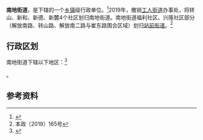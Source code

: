 {{中国乡级行政区|21/05/02/001/000
| 政府驻地 = 广裕路实华美蘭城e区
| 电话区号 = 24
}}

'''南地街道'''，是{{PRC admin/fullname|21/05/02/001/000|3}}下辖的一个[[乡镇|乡镇]]级行政单位。<ref>{{PRC admin/ref sgc|{{PRC admin/parent|21/05/02/001/000}}}}</ref>2019年，撤销[[工人街道|工人街道]]办事处，将转山、新和、新德、新麓4个社区划归南地街道。南地街道福利社区、兴隆社区部分（解放南路、转山路、解放南二路与崔东路围合区域）划归[[站前街道|站前街道]]。<ref>本政〔2019〕165号</ref>

== 行政区划 ==

南地街道下辖以下地区：<ref>{{PRC admin/ref sgc|21/05/02/001/000}}</ref>

{{PRC admin/children|21/05/02/001/000}}。

== 参考资料 ==

{{reflist}}

{{PRC admin/navcat|21/05/02/001/000}}